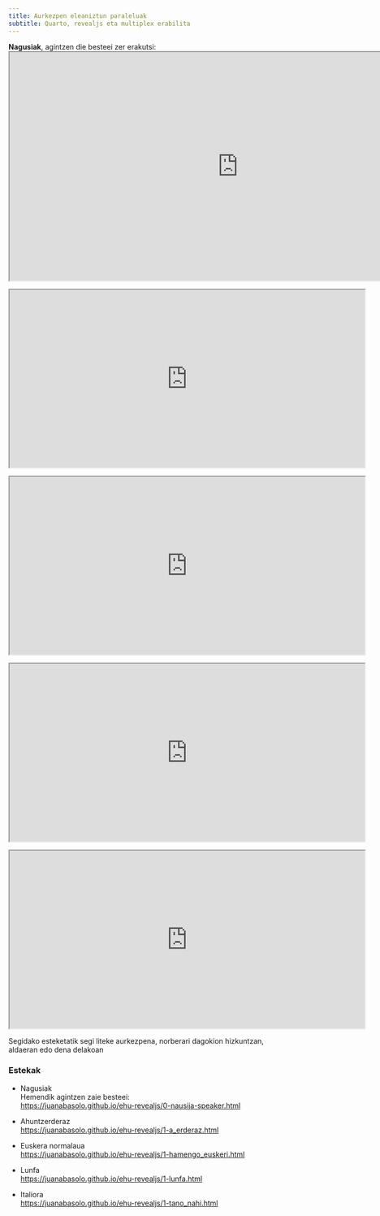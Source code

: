 ```yaml
---
title: Aurkezpen eleaniztun paraleluak
subtitle: Quarto, revealjs eta multiplex erabilita
---
```


**Nagusiak**, agintzen die besteei zer erakutsi:  
<iframe width="900" height="450" marginheight="0" marginwidth="0" src="https://juanabasolo.github.io/ehu-revealjs/0-nausija-speaker.html">
  Ez da ikusten? :_( 
</iframe>

<iframe width="700" height="350" marginheight="0" marginwidth="0" src="https://juanabasolo.github.io/ehu-revealjs/1-a_erderaz.html">
  Ez da ikusten? :_( 
</iframe> <iframe width="700" height="350" marginheight="0" marginwidth="0" src="https://juanabasolo.github.io/ehu-revealjs/1-hamengo_euskeri.html">
  Ez da ikusten? :_( 
</iframe>

<iframe width="700" height="350" marginheight="0" marginwidth="0" src="https://juanabasolo.github.io/ehu-revealjs/1-lunfa.html">
  Ez da ikusten? :_( 
</iframe> <iframe width="700" height="350" marginheight="0" marginwidth="0" src="https://juanabasolo.github.io/ehu-revealjs/1-tano_nahi.html">
  Ez da ikusten? :_( 
</iframe>

Segidako esteketatik segi liteke aurkezpena, norberari dagokion hizkuntzan, aldaeran edo dena delakoan


### Estekak

+ Nagusiak  
  Hemendik agintzen zaie besteei:  
  <https://juanabasolo.github.io/ehu-revealjs/0-nausija-speaker.html>

+ Ahuntzerderaz  
  <https://juanabasolo.github.io/ehu-revealjs/1-a_erderaz.html>

+ Euskera normalaua  
  <https://juanabasolo.github.io/ehu-revealjs/1-hamengo_euskeri.html>

+ Lunfa  
  <https://juanabasolo.github.io/ehu-revealjs/1-lunfa.html>

+ Italiora  
  <https://juanabasolo.github.io/ehu-revealjs/1-tano_nahi.html>